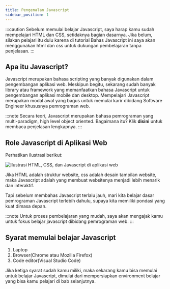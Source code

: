 ```yaml
---
title: Pengenalan Javascript
sidebar_position: 1
---
```


:::caution
Sebelum memulai belajar Javascript, saya harap kamu sudah mempelajari HTML dan CSS, setidaknya bagian dasarnya. Jika belum, silakan pelajari itu dulu karena di tutorial Bahas Javascript ini saya akan menggunakan html dan css untuk dukungan pembelajaran tanpa penjelasan.
:::


## Apa itu Javascript&#63;

Javascript merupakan bahasa scripting yang banyak digunakan dalam pengembangan aplikasi web. Meskipun begitu, sekarang sudah banyak library atau framework yang memanfaatkan bahasa Javascript untuk pengembangan aplikasi mobile dan desktop. Mempelajari Javascript merupakan modal awal yang bagus untuk memulai karir dibidang Software Engineer khususnya pemrograman web.

:::note
Secara teori, Javascript merupakan bahasa pemrograman yang multi-paradigm, high level object oriented. Bagaimana itu? Klik <Link to="/blog/penjelasan%20javascript%20secara%20teori">**disini**</Link> untuk membaca penjelasan lengkapnya.
:::

## Role Javascript di Aplikasi Web

Perhatikan ilustrasi berikut:

![Ilustrasi HTML, CSS, dan Javascript di aplikasi web](./assets/bahasjs-html-css-js.png)

Jika HTML adalah struktur website, css adalah desain tampilan website, maka Javascript adalah yang membuat websitenya menjadi lebih menarik dan interaktif.

Tapi sebelum membahas Javascript terlalu jauh, mari kita belajar dasar pemrograman Javascript terlebih dahulu, supaya kita memiliki pondasi yang kuat dimasa depan.

:::note
Untuk proses pembelajaran yang mudah, saya akan mengajak kamu untuk fokus belajar javascript dibidang pemrograman web.
:::

## Syarat memulai belajar Javascript

1. Laptop
2. Browser(Chrome atau Mozilla Firefox)
3. Code editor(Visual Studio Code)

Jika ketiga syarat sudah kamu miliki, maka sekarang kamu bisa memulai untuk belajar Javascript, dimulai dari mempersiapkan environment belajar yang bisa kamu pelajari di bab selanjutnya.

